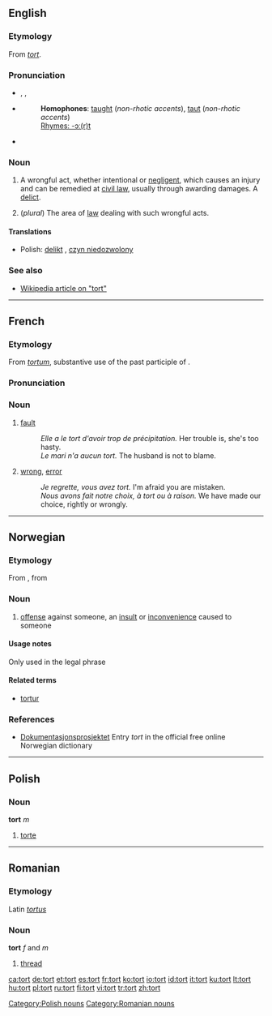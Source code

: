 {{see|-tort}}
==English==

===Etymology===
From {{OF.}} ''[[#French|tort]]''.

===Pronunciation===
* {{enPR|tô(r)t}}, {{IPA|/ˈtɔː(r)t/}}, {{SAMPA|/"tO:(r)t/}}
* {{audio|en-us-tort.ogg|Audio (US)}}
*: '''Homophones''': [[taught]] (''non-rhotic accents''), [[taut]] (''non-rhotic accents'')
*: [[Rhymes:English:-ɔː(r)t|Rhymes: -ɔː(r)t]]
* {{audio|en-uk-tort.ogg|Audio (UK)}}

===Noun===
{{wikipedia}}
{{en-noun}}

# {{law}} A wrongful act, whether intentional or [[negligence|negligent]], which causes an injury and can be remedied at [[civil law]], usually through awarding damages. A [[delict]].
# (''plural'') The area of [[law]] dealing with such wrongful acts.

====Translations====
* Polish: [[delikt]] {{m}}, [[czyn niedozwolony]] {{m}}

===See also===
* [[w:tort|Wikipedia article on "tort"]]

----

==French==

===Etymology===
From {{L.|fr}} ''[[tortum]]'', substantive use of the past participle of {{term|torqueo|torqueō|twist, turn|lang=la}}.

===Pronunciation===
{{IPA|/tɔʀ/}}

===Noun===
{{fr-noun|m}}

# [[fault]]
#: ''Elle a le tort d'avoir trop de précipitation.''  Her trouble is, she's too hasty.
#: ''Le mari n'a aucun tort.''  The husband is not to blame.
# [[wrong]], [[error]]
#: ''Je regrette, vous avez tort.''  I'm afraid you are mistaken.
#: ''Nous avons fait notre choix, à tort ou à raison.''  We have made our choice, rightly or wrongly.

----

==Norwegian==

===Etymology===
From {{F.|no}}, from {{L.|no}} {{term|torquere|lang=la}}

===Noun===
{{no-noun-mu}}

# {{law|lang=no}} [[offense]] against someone, an [[insult]] or [[inconvenience]] caused to someone

====Usage notes====
Only used in the legal phrase {{term|tort og svie}}

====Related terms====
* [[tortur#Norwegian|tortur]]

===References===
* [http://www.dokpro.uio.no/perl/ordboksoek/ordbok.cgi?OPP=tort&begge=S%F8k+i+begge+ordb%F8kene&ordbok=begge&s=n Dokumentasjonsprosjektet] Entry ''tort'' in the official free online Norwegian dictionary

----

==Polish==

===Noun===
'''tort''' ''m''

# [[torte]]

[[Category:Polish nouns]]

----

==Romanian==

===Etymology===
Latin ''[[tortus]]''

===Noun===
'''tort''' ''f'' and ''m''

# [[thread]]

[[Category:Romanian nouns]]

[[ca:tort]]
[[de:tort]]
[[et:tort]]
[[es:tort]]
[[fr:tort]]
[[ko:tort]]
[[io:tort]]
[[id:tort]]
[[it:tort]]
[[ku:tort]]
[[lt:tort]]
[[hu:tort]]
[[pl:tort]]
[[ru:tort]]
[[fi:tort]]
[[vi:tort]]
[[tr:tort]]
[[zh:tort]]